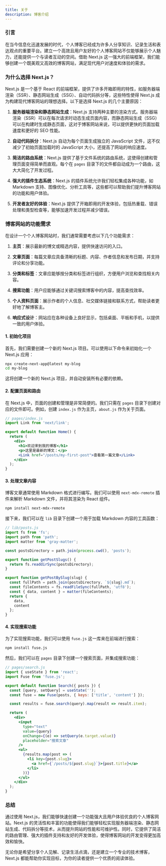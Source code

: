 ```yaml
---
title: 关于
description: 博客介绍
---
```

### 引言

在当今信息化迅速发展的时代，个人博客已经成为许多人分享知识、记录生活和表达观点的重要平台。建立一个高效且用户友好的个人博客网站不仅能够展示个人魅力，还能提供一个与读者互动的空间。借助 Next.js 这一强大的前端框架，我们能够创建一个既美观又高效的博客网站，满足现代用户对速度和体验的需求。

### 为什么选择 Next.js？

Next.js 是一个基于 React 的前端框架，提供了许多开箱即用的特性，如服务器端渲染（SSR）、静态网站生成（SSG）、自动代码拆分等，这些特性使得 Next.js 成为构建现代博客网站的理想选择。以下是选择 Next.js 的几个主要原因：

1. **服务器端渲染和静态网站生成**：Next.js 支持两种主要的渲染方式。服务器端渲染（SSR）可以在每次请求时动态生成页面内容，而静态网站生成（SSG）可以在构建时生成静态页面，这对于博客网站来说，可以提供更快的页面加载速度和更好的 SEO 性能。

2. **自动代码拆分**：Next.js 自动为每个页面生成独立的 JavaScript 文件，这不仅减少了初始页面加载时的 JavaScript 大小，还提高了网站的响应速度。

3. **简洁的路由系统**：Next.js 提供了基于文件系统的路由系统，这使得创建和管理页面变得简单而直观。每个在 `pages` 目录下的文件都自动成为一个路由，这大大简化了开发过程。

4. **强大的插件生态系统**：Next.js 的插件系统允许我们轻松集成各种功能，如 Markdown 支持、图像优化、分析工具等，这些都可以帮助我们提升博客网站的功能和用户体验。

5. **开发者友好的体验**：Next.js 提供了开箱即用的开发体验，包括热重载、错误处理和类型检查等，能够加速开发过程并减少错误。

### 博客网站的功能需求

在设计一个个人博客网站时，我们通常需要考虑以下几个功能需求：

1. **主页**：展示最新的博文或精选内容，提供快速访问的入口。

2. **文章页面**：每篇文章应具备清晰的标题、内容、作者信息和发布日期，并支持评论和分享功能。

3. **分类和标签**：文章应能够按分类和标签进行组织，方便用户浏览和查找相关内容。

4. **搜索功能**：用户应能够通过关键词搜索博客中的内容，提高查找效率。

5. **个人资料页面**：展示作者的个人信息、社交媒体链接和联系方式，帮助读者更好地了解博客主。

6. **响应式设计**：网站应在各种设备上良好显示，包括桌面、平板和手机，以提供一致的用户体验。


#### 1. 初始化项目

首先，我们需要创建一个新的 Next.js 项目。可以使用以下命令来初始化一个 Next.js 应用：

```bash
npx create-next-app@latest my-blog
cd my-blog
```

这将创建一个新的 Next.js 项目，并自动安装所有必要的依赖。

#### 2. 配置页面和路由

在 Next.js 中，页面的创建和管理是非常简便的。我们只需在 `pages` 目录下创建对应的文件即可。例如，创建 `index.js` 作为主页，`about.js` 作为关于页面。

```jsx
// pages/index.js
import Link from 'next/link';

export default function Home() {
  return (
    <div>
      <h1>欢迎来到我的博客</h1>
      <p>这里是最新的博文：</p>
      <Link href="/posts/my-first-post">查看第一篇文章</Link>
    </div>
  );
}
```

#### 3. 处理文章内容

博客文章通常使用 Markdown 格式进行编写。我们可以使用 `next-mdx-remote` 插件来解析 Markdown 文件，并将其渲染为 React 组件。

```bash
npm install next-mdx-remote
```

接下来，我们可以在 `lib` 目录下创建一个用于加载 Markdown 内容的工具函数：

```js
// lib/posts.js
import fs from 'fs';
import path from 'path';
import matter from 'gray-matter';

const postsDirectory = path.join(process.cwd(), 'posts');

export function getPostSlugs() {
  return fs.readdirSync(postsDirectory);
}

export function getPostBySlug(slug) {
  const fullPath = path.join(postsDirectory, `${slug}.md`);
  const fileContents = fs.readFileSync(fullPath, 'utf8');
  const { data, content } = matter(fileContents);
  return {
    data,
    content
  };
}
```

#### 4. 实现搜索功能

为了实现搜索功能，我们可以使用 `fuse.js` 这一库来在前端进行搜索：

```bash
npm install fuse.js
```

然后，我们可以在 `pages` 目录下创建一个搜索页面，并集成搜索功能：

```jsx
// pages/search.js
import { useState } from 'react';
import Fuse from 'fuse.js';

export default function Search({ posts }) {
  const [query, setQuery] = useState('');
  const fuse = new Fuse(posts, { keys: ['title', 'content'] });

  const results = fuse.search(query).map(result => result.item);

  return (
    <div>
      <input
        type="text"
        value={query}
        onChange={(e) => setQuery(e.target.value)}
        placeholder="搜索文章"
      />
      <ul>
        {results.map(post => (
          <li key={post.slug}>
            <a href={`/posts/${post.slug}`}>{post.title}</a>
          </li>
        ))}
      </ul>
    </div>
  );
}
```


### 总结

通过使用 Next.js，我们能够快速创建一个功能强大且用户体验优良的个人博客网站。Next.js 的灵活性和丰富的功能使得我们能够轻松实现服务器端渲染、静态网站生成、代码拆分等技术，从而提升网站的性能和可维护性。同时，它提供了简洁的路由管理、强大的插件支持和友好的开发体验，使得博客网站的开发变得更加高效和愉快。

无论你是希望分享个人见解、记录生活点滴，还是建立一个专业的技术博客，Next.js 都能帮助你实现目标，为你的读者提供一个优质的阅读体验。
